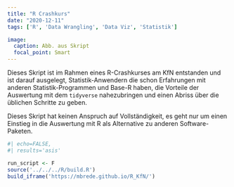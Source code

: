 ```yaml
---
title: "R Crashkurs"
date: "2020-12-11"
tags: ['R', 'Data Wrangling', 'Data Viz', 'Statistik']

image:
  caption: Abb. aus Skript
  focal_point: Smart
---
```


Dieses Skript ist im Rahmen eines R-Crashkurses am KfN entstanden und ist darauf ausgelegt, Statistik-Anwendern die schon Erfahrungen mit anderen Statistik-Programmen und Base-R haben, die Vorteile der Auswertung mit dem `tidyverse` nahezubringen und einen Abriss über die üblichen Schritte zu geben.

Dieses Skript hat keinen Anspruch auf Vollständigkeit, es geht nur um einen Einstieg in die Auswertung mit R als Alternative zu anderen Software-Paketen.

```r
#| echo=FALSE,
#| results='asis'

run_script <- F
source('../../../R/build.R')
build_iframe('https://mbrede.github.io/R_KfN/')
```